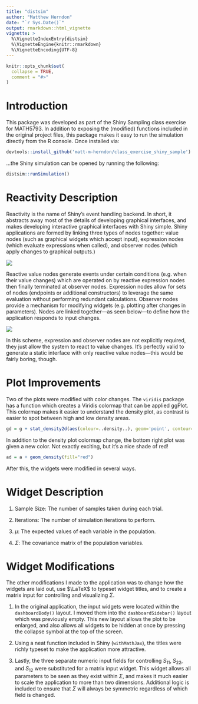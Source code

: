 ```yaml
---
title: "distsim"
author: "Matthew Herndon"
date: "`r Sys.Date()`"
output: rmarkdown::html_vignette
vignette: >
  %\VignetteIndexEntry{distsim}
  %\VignetteEngine{knitr::rmarkdown}
  %\VignetteEncoding{UTF-8}
---
```


```r
knitr::opts_chunk$set(
  collapse = TRUE,
  comment = "#>"
)
```

# Introduction

This package was developed as part of the Shiny Sampling class exercise for MATH5793. In addition to exposing the (modified) functions included in the original project files, this package makes it easy to run the simulation directly from the R console. Once installed via: 

```r
devtools::install_github('matt-m-herndon/class_exercise_shiny_sample')
```

...the Shiny simulation can be opened by running the following:

```r
distsim::runSimulation()
```


# Reactivity Description

Reactivity is the name of Shiny's event handling backend. In short, it abstracts away most of the details of developing graphical interfaces, and makes developing interactive graphical interfaces with Shiny simple. Shiny applications are formed by linking three types of nodes together: value nodes (such as graphical widgets which accept input), expression nodes (which evaluate expressions when called), and observer nodes (which apply changes to graphical outputs.)

![](../inst/exdata/webpic.png)

Reactive value nodes generate events under certain conditions (e.g. when their value changes) which are operated on by reactive expression nodes then finally terminated at observer nodes.
Expression nodes allow for sets of nodes (endpoints or additional constructors) to leverage the same evaluation without performing redundant calculations. Observer nodes provide a mechanism for modifying widgets (e.g. plotting after changes in parameters). Nodes are linked together---as seen below---to define how the application responds to input changes.

![](../inst/exdata/webpic2.png)

In this scheme, expression and observer nodes are not explicitly required, they just allow the system to react to value changes. It's perfectly valid to generate a static interface with only reactive value nodes---this would be fairly boring, though.


# Plot Improvements

Two of the plots were modified with color changes. The ``viridis`` package has a function which creates a Viridis colormap that can be applied ggPlot. This colormap makes it easier to understand the density plot, as contrast is easier to spot between high and low density areas.

```r
gd = g + stat_density2d(aes(colour=..density..), geom='point', contour=F) + scale_color_viridis()
```

In addition to the density plot colormap change, the bottom right plot was given a new color. Not exactly exciting, but it's a nice shade of red! 

```r
ad = a + geom_density(fill="red")
```

After this, the widgets were modified in several ways.


# Widget Description

1. Sample Size: The number of samples taken during each trial.

2. Iterations: The number of simulation iterations to perform.

3. $\mu$: The expected values of each variable in the population.

4. $\Sigma$: The covariance matrix of the population variables.


# Widget Modifications

The other modifications I made to the application was to change how the widgets are laid out, use $\LaTeX$ to typeset widget titles, and to create a matrix input for controlling and visualizing $\Sigma$. 

1. In the original application, the input widgets were located within the ``dashboardBody()`` layout. I moved them into the ``dashboardSidebar()`` layout which was previously empty. This new layout allows the plot to be enlarged, and also allows all widgets to be hidden at once by pressing the collapse symbol at the top of the screen. 

2. Using a neat function included in Shiny (``withMathJax``), the titles were richly typeset to make the application more attractive. 

3. Lastly, the three separate numeric input fields for controlling $S_{11}$, $S_{22}$, and $S_{12}$ were substituted for a matrix input widget. This widget allows all parameters to be seen as they exist within $\Sigma$, and makes it much easier to scale the application to more than two dimensions. Additional logic is included to ensure that $\Sigma$ will always be symmetric regardless of which field is changed.


